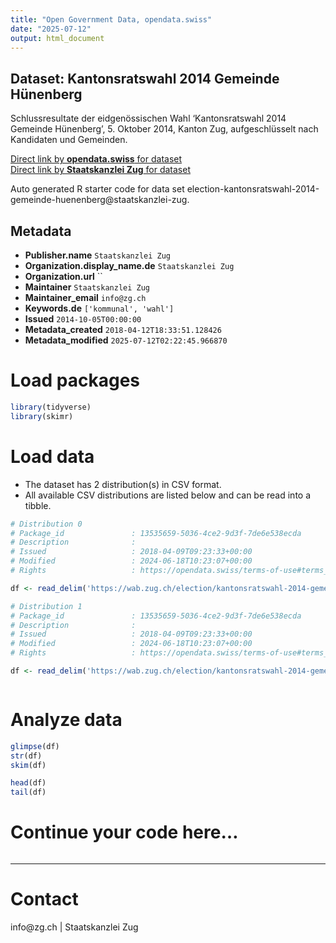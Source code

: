 ```yaml
---
title: "Open Government Data, opendata.swiss"
date: "2025-07-12"
output: html_document
---
```


## Dataset: Kantonsratswahl 2014 Gemeinde Hünenberg

Schlussresultate der eidgenössischen Wahl 'Kantonsratswahl 2014 Gemeinde Hünenberg', 5. Oktober 2014, Kanton Zug, aufgeschlüsselt nach Kandidaten und Gemeinden.

[Direct link by **opendata.swiss** for dataset](https://opendata.swiss/de/dataset/kantonsratswahl-2014-gemeinde-hunenberg)<br>
[Direct link by **Staatskanzlei Zug** for dataset](https://wab.zug.ch/election/kantonsratswahl-2014-gemeinde-huenenberg/data)

Auto generated R starter code for data set election-kantonsratswahl-2014-gemeinde-huenenberg@staatskanzlei-zug.

## Metadata

- **Publisher.name** `Staatskanzlei Zug`
- **Organization.display_name.de** `Staatskanzlei Zug`
- **Organization.url** ``
- **Maintainer** `Staatskanzlei Zug`
- **Maintainer_email** `info@zg.ch`
- **Keywords.de** `['kommunal', 'wahl']`
- **Issued** `2014-10-05T00:00:00`
- **Metadata_created** `2018-04-12T18:33:51.128426`
- **Metadata_modified** `2025-07-12T02:22:45.966870`


# Load packages

```r

library(tidyverse)
library(skimr)

```

# Load data

-   The dataset has 2 distribution(s) in CSV format.
-   All available CSV distributions are listed below and can be read into a tibble.

```r

# Distribution 0
# Package_id               : 13535659-5036-4ce2-9d3f-7de6e538ecda
# Description              : 
# Issued                   : 2018-04-09T09:23:33+00:00
# Modified                 : 2024-06-18T10:23:07+00:00
# Rights                   : https://opendata.swiss/terms-of-use#terms_by

df <- read_delim('https://wab.zug.ch/election/kantonsratswahl-2014-gemeinde-huenenberg/data-csv')

# Distribution 1
# Package_id               : 13535659-5036-4ce2-9d3f-7de6e538ecda
# Description              : 
# Issued                   : 2018-04-09T09:23:33+00:00
# Modified                 : 2024-06-18T10:23:07+00:00
# Rights                   : https://opendata.swiss/terms-of-use#terms_by

df <- read_delim('https://wab.zug.ch/election/kantonsratswahl-2014-gemeinde-huenenberg/data-parties-csv')



```

# Analyze data

```r

glimpse(df)
str(df)
skim(df)

head(df)
tail(df)

```

# Continue your code here...

```r

```

------------------------------------------------------------------------

# Contact

info@zg.ch | Staatskanzlei Zug
